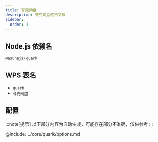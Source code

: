 ```yaml
---
title: 夸克网盘
description: 夸克网盘使用文档
sidebar:
  order: 3
---
```


## Node.js 依赖名

[`@asunajs/quark`](https://www.npmjs.com/package/@asunajs/quark)

## WPS 表名

- `quark`
- `夸克网盘`

## 配置

:::note[提示]
以下部分内容为自动生成，可能存在部分不准确，仅供参考
:::

@include: ../core/quark/options.md
